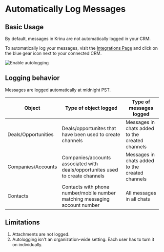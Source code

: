 
# Automatically Log Messages

## Basic Usage 

By default, messages in Krinu are not automatically logged in your CRM. 

To automatically log your messages, visit the [Integrations Page](https://app.krinu.com/integrations) and click on the blue gear icon next to your connected CRM.

![Enable autologging](../../public/screenshots/autologging.png)

## Logging behavior

Messages are logged automatically at midnight PST.

|  Object | Type of object logged  |  Type of messages logged |
|---|---|---|
| Deals/Opportunities | Deals/opportunites that have been used to create channels | Messages in chats added to the created channels  |
| Companies/Accounts  | Companies/accounts associated with deals/opportunites used to create channels  | Messages in chats added to the created channels |
| Contacts  | Contacts with phone number/mobile number matching messaging account number  | All messages in all chats |

## Limitations

1. Attachments are not logged.
2. Autologging isn't an organization-wide setting. Each user has to turn it on individually.
